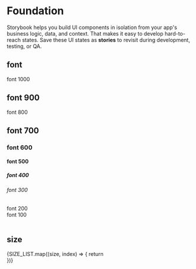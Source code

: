 
<Meta title="Introduction" />

<h1>Foundation</h1>

Storybook helps you build UI components in isolation from your app's business logic, data, and context.
That makes it easy to develop hard-to-reach states. Save these UI states as **stories** to revisit during development, testing, or QA.

<h2 data-s-font="700">font</h2>

<section className="sb-container">
    <div data-s-box="v-box" data-s-gap="8px">
        <div data-s-font="1000">font 1000</div>
        <h1 data-s-font="900">font 900</h1>
        <div data-s-font="800">font 800</div>
        <h2 data-s-font="700">font 700</h2>
        <h3 data-s-font="600">font 600</h3>
        <h4 data-s-font="500">font 500</h4>
        <h5 data-s-font="400">font 400</h5>
        <h6 data-s-font="300">font 300</h6>
        <div data-s-font="200">font 200</div>
        <div data-s-font="100">font 100</div>
    </div>
</section>

<br />

<h2>size</h2>
<section className="sb-container">
    <div data-s-box="v-box" data-s-gap="8px">
        {SIZE_LIST.map((size, index) => {
            return <div data-s-size={size} style={{ background: "tomato" }} />
        })}
    </div>
</section>
